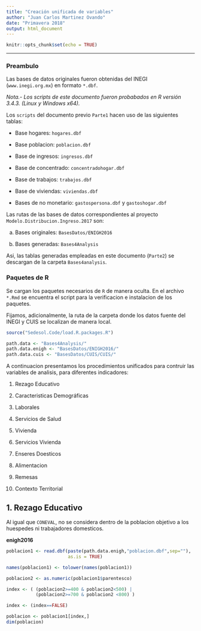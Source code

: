 ```yaml
---
title: "Creación unificada de variables"
author: "Juan Carlos Martinez Ovando"
date: "Primavera 2018"
output: html_document
---
```


```r
knitr::opts_chunk$set(echo = TRUE)
```
----------------

### Preambulo

Las bases de datos originales fueron obtenidas del INEGI (`www.inegi.org.mx`) en formato `*.dbf`. 

*Nota.- Los scripts de este documento fueron probabados en R versión 3.4.3. (Linux y Windows x64).*

Los `scripts` del documento previo `Parte1` hacen uso de las siguientes tablas:

* Base hogares: `hogares.dbf`

* Base poblacion: `poblacion.dbf`

* Base de ingresos: `ingresos.dbf`

* Base de concentrado: `concentradohogar.dbf`

* Base de trabajos: `trabajos.dbf`

* Base de viviendas: `viviendas.dbf`

* Bases de no monetario: `gastospersona.dbf` y `gastoshogar.dbf`

Las rutas de las bases de datos correspondientes al proyecto `Modelo.Distribucion.Ingreso.2017` son:

a. Bases originales: `BasesDatos/ENIGH2016`

b. Bases generadas: `Bases4Analysis`

Asi, las tablas generadas empleadas en este documento (`Parte2`) se descargan de la carpeta `Bases4analysis`.

### Paquetes de R

Se cargan los paquetes necesarios de `R` de manera oculta. En el archivo `*.Rmd` se encuentra el script para la verificacion e instalacion de los paquetes.

Fijamos, adicionalmente, la ruta de la carpeta donde los datos fuente del INEGI y CUIS se localizan de manera local.

```r
source("Sedesol.Code/load.R.packages.R")

path.data <- "Bases4Analysis/"
path.data.enigh <- "BasesDatos/ENIGH2016/"
path.data.cuis <- "BasesDatos/CUIS/CUIS/"
```

A continuacion presentamos los procedimientos unificados para contruir las variables de analisis, para diferentes indicadores:

1. Rezago Educativo

2. Caracteristicas Demográficas

3. Laborales

4. Servicios de Salud

5. Vivienda

6. Servicios Vivienda

7. Enseres Doesticos

8. Alimentacion

9. Remesas

10. Contexto Territorial

## 1. Rezago Educativo

Al igual que `CONEVAL`, no se considera dentro de la poblacion objetivo a los huespedes ni trabajadores domesticos.

**enigh2016**

```r
poblacion1 <- read.dbf(paste(path.data.enigh,"poblacion.dbf",sep=""),
                       as.is = TRUE)

names(poblacion1) <- tolower(names(poblacion1))

poblacion2 <- as.numeric(poblacion1$parentesco)

index <- ( (poblacion2>=400 & poblacion2<500) | 
           (poblacion2>=700 & poblacion2 <800) )

index <- (index==FALSE)

poblacion <- poblacion1[index,]
dim(poblacion)
```


